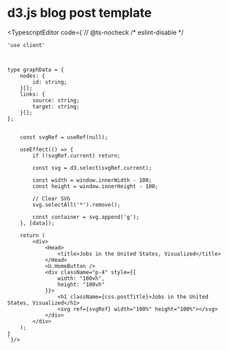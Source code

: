 # d3.js blog post template

<TypescriptEditor code={`// @ts-nocheck 
    /* eslint-disable */
    
    'use client'
    
    
    
    type graphData = {
        nodes: {
            id: string;
        }[];
        links: {
            source: string;
            target: string;
        }[];
    };
    
    
        const svgRef = useRef(null);
    
        useEffect(() => {
            if (!svgRef.current) return;
    
            const svg = d3.select(svgRef.current);
    
            const width = window.innerWidth - 100;
            const height = window.innerHeight - 100;
    
            // Clear SVG
            svg.selectAll('*').remove();
    
            const container = svg.append('g');
        }, [data]);
    
        return (
            <div>
                <Head>
                    <title>Jobs in the United States, Visualized</title>
                </Head>
                <U.HomeButton />
                <div className="p-4" style={{
                    width: "100vh",
                    height: "100vh"
                }}>
                    <h1 className={css.postTitle}>Jobs in the United States, Visualized</h1>
                    <svg ref={svgRef} width="100%" height="100%"></svg>
                </div>
            </div>
        );
    }
    `}/>